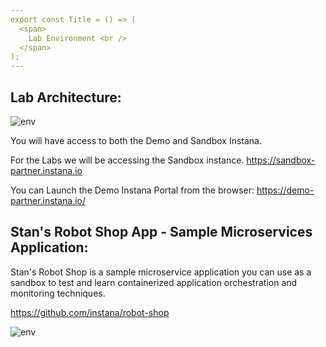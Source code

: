 ```yaml
---
export const Title = () => (
  <span>
    Lab Environment <br />
  </span>
);
---
```

## Lab Architecture: 


![env](images/env.1.png)


You will have access to both the Demo and Sandbox Instana. 

For the Labs we will be accessing the Sandbox instance. 
https://sandbox-partner.instana.io 

You can Launch the Demo Instana Portal from the browser:
https://demo-partner.instana.io/



## Stan's Robot Shop App - Sample Microservices Application:

Stan's Robot Shop is a sample microservice application you can use as a sandbox to test and learn containerized application orchestration and monitoring techniques.

https://github.com/instana/robot-shop

![env](images/env.2.png)



